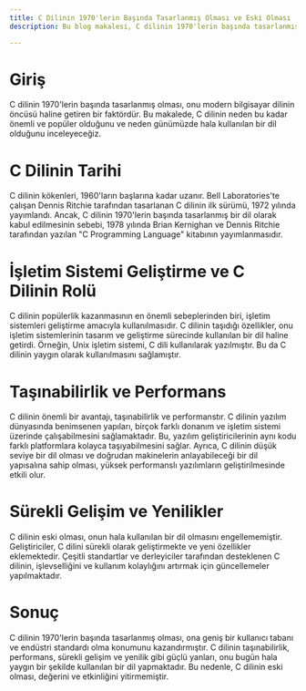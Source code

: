 ```yaml
---
title: C Dilinin 1970'lerin Başında Tasarlanmış Olması ve Eski Olması
description: Bu blog makalesi, C dilinin 1970'lerin başında tasarlanmış olmasını ve günümüzde hala kullanılan bir dil olmasını ele almaktadır.

---
```


# Giriş
C dilinin 1970'lerin başında tasarlanmış olması, onu modern bilgisayar dilinin öncüsü haline getiren bir faktördür. Bu makalede, C dilinin neden bu kadar önemli ve popüler olduğunu ve neden günümüzde hala kullanılan bir dil olduğunu inceleyeceğiz.

# C Dilinin Tarihi
C dilinin kökenleri, 1960'ların başlarına kadar uzanır. Bell Laboratories'te çalışan Dennis Ritchie tarafından tasarlanan C dilinin ilk sürümü, 1972 yılında yayımlandı. Ancak, C dilinin 1970'lerin başında tasarlanmış bir dil olarak kabul edilmesinin sebebi, 1978 yılında Brian Kernighan ve Dennis Ritchie tarafından yazılan "C Programming Language" kitabının yayımlanmasıdır.

# İşletim Sistemi Geliştirme ve C Dilinin Rolü
C dilinin popülerlik kazanmasının en önemli sebeplerinden biri, işletim sistemleri geliştirme amacıyla kullanılmasıdır. C dilinin taşıdığı özellikler, onu işletim sistemlerinin tasarım ve geliştirme sürecinde kullanılan bir dil haline getirdi. Örneğin, Unix işletim sistemi, C dili kullanılarak yazılmıştır. Bu da C dilinin yaygın olarak kullanılmasını sağlamıştır.

# Taşınabilirlik ve Performans
C dilinin önemli bir avantajı, taşınabilirlik ve performanstır. C dilinin yazılım dünyasında benimsenen yapıları, birçok farklı donanım ve işletim sistemi üzerinde çalışabilmesini sağlamaktadır. Bu, yazılım geliştiricilerinin aynı kodu farklı platformlara kolayca taşıyabilmesini sağlar. Ayrıca, C dilinin düşük seviye bir dil olması ve doğrudan makinelerin anlayabileceği bir dil yapısalına sahip olması, yüksek performanslı yazılımların geliştirilmesinde etkili olur.

# Sürekli Gelişim ve Yenilikler
C dilinin eski olması, onun hala kullanılan bir dil olmasını engellememiştir. Geliştiriciler, C dilini sürekli olarak geliştirmekte ve yeni özellikler eklemektedir. Çeşitli standartlar ve derleyiciler tarafından desteklenen C dilinin, işlevselliğini ve kullanım kolaylığını artırmak için güncellemeler yapılmaktadır.

# Sonuç
C dilinin 1970'lerin başında tasarlanmış olması, ona geniş bir kullanıcı tabanı ve endüstri standardı olma konumunu kazandırmıştır. C dilinin taşınabilirlik, performans, sürekli gelişim ve yenilik gibi güçlü yanları, onu bugün hala yaygın bir şekilde kullanılan bir dil yapmaktadır. Bu nedenle, C dilinin eski olması, değerini ve etkinliğini yitirmemiştir.
